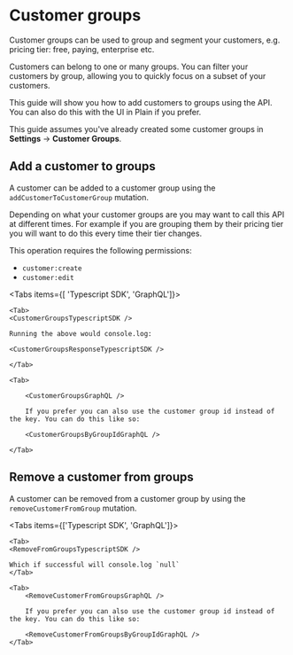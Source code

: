 
# Customer groups

Customer groups can be used to group and segment your customers, e.g. pricing tier: free, paying, enterprise etc.

Customers can belong to one or many groups. You can filter your customers by group, allowing you to quickly focus on a subset of your customers.

This guide will show you how to add customers to groups using the API. You can also do this with the UI in Plain if you prefer.

This guide assumes you've already created some customer groups in **Settings** → **Customer Groups**.

## Add a customer to groups

A customer can be added to a customer group using the `addCustomerToCustomerGroup` mutation.

Depending on what your customer groups are you may want to call this API at different times. For example if you are grouping them by their pricing tier you will want to do this every time their tier changes.

This operation requires the following permissions:

- `customer:create`
- `customer:edit`

<Tabs items={[ 'Typescript SDK', 'GraphQL']}>

    <Tab>
    <CustomerGroupsTypescriptSDK />

    Running the above would console.log:

    <CustomerGroupsResponseTypescriptSDK />

    </Tab>

    <Tab>

        <CustomerGroupsGraphQL />

        If you prefer you can also use the customer group id instead of the key. You can do this like so:

        <CustomerGroupsByGroupIdGraphQL />

    </Tab>

</Tabs>

## Remove a customer from groups

A customer can be removed from a customer group by using the `removeCustomerFromGroup` mutation.

<Tabs items={['Typescript SDK', 'GraphQL']}>

    <Tab>
    <RemoveFromGroupsTypescriptSDK />

    Which if successful will console.log `null`
    </Tab>

    <Tab>
        <RemoveCustomerFromGroupsGraphQL />

        If you prefer you can also use the customer group id instead of the key. You can do this like so:

        <RemoveCustomerFromGroupsByGroupIdGraphQL />
    </Tab>

</Tabs>
